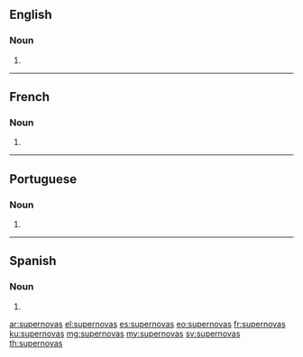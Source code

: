 ==English==

===Noun===
{{head|en|plural}}

# {{plural of|supernova|lang=en}}

----

==French==

===Noun===
{{head|fr|plural|g=?}}

# {{plural of|supernova|lang=fr}}

----

==Portuguese==

===Noun===
{{head|pt|plural}} {{g|f}}

# {{plural of|supernova|lang=pt}}

----

==Spanish==

===Noun===
{{head|es|noun form|g=m-p}}

# {{plural of|lang=es|[[supernova]]}}

[[ar:supernovas]]
[[el:supernovas]]
[[es:supernovas]]
[[eo:supernovas]]
[[fr:supernovas]]
[[ku:supernovas]]
[[mg:supernovas]]
[[my:supernovas]]
[[sv:supernovas]]
[[th:supernovas]]